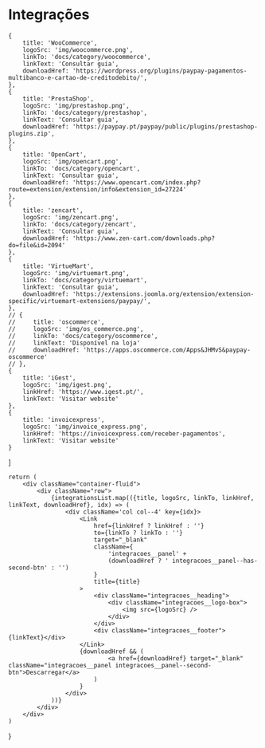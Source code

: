 # Integrações


    {
        title: 'WooCommerce',
        logoSrc: 'img/woocommerce.png',
        linkTo: 'docs/category/woocommerce',
        linkText: 'Consultar guia',
        downloadHref: 'https://wordpress.org/plugins/paypay-pagamentos-multibanco-e-cartao-de-creditodebito/',
    },
    {
        title: 'PrestaShop',
        logoSrc: 'img/prestashop.png',
        linkTo: 'docs/category/prestashop',
        linkText: 'Consultar guia',
        downloadHref: 'https://paypay.pt/paypay/public/plugins/prestashop-plugins.zip',
    },
    {
        title: 'OpenCart',
        logoSrc: 'img/opencart.png',
        linkTo: 'docs/category/opencart',
        linkText: 'Consultar guia',
        downloadHref: 'https://www.opencart.com/index.php?route=extension/extension/info&extension_id=27224'
    },
    {
        title: 'zencart',
        logoSrc: 'img/zencart.png',
        linkTo: 'docs/category/zencart',
        linkText: 'Consultar guia',
        downloadHref: 'https://www.zen-cart.com/downloads.php?do=file&id=2094'
    },
    {
        title: 'VirtueMart',
        logoSrc: 'img/virtuemart.png',
        linkTo: 'docs/category/virtuemart',
        linkText: 'Consultar guia',
        downloadHref: 'https://extensions.joomla.org/extension/extension-specific/virtuemart-extensions/paypay/',
    },
    // {
    //     title: 'oscommerce',
    //     logoSrc: 'img/os_commerce.png',
    //     linkTo: 'docs/category/oscommerce',
    //     linkText: 'Disponível na loja'
    //     downloadHref: 'https://apps.oscommerce.com/Apps&JHMvS&paypay-oscommerce'
    // },
    {
        title: 'iGest',
        logoSrc: 'img/igest.png',
        linkHref: 'https://www.igest.pt/',
        linkText: 'Visitar website'
    },
    {
        title: 'invoicexpress',
        logoSrc: 'img/invoice_express.png',
        linkHref: 'https://invoicexpress.com/receber-pagamentos',
        linkText: 'Visitar website'
    }
]

    return (
        <div className="container-fluid">
            <div className="row">
                {integrationsList.map(({title, logoSrc, linkTo, linkHref, linkText, downloadHref}, idx) => (
                    <div className='col col--4' key={idx}>
                        <Link
                            href={linkHref ? linkHref : ''}
                            to={linkTo ? linkTo : ''}
                            target="_blank"
                            className={
                                'integracoes__panel' +
                                (downloadHref ? ' integracoes__panel--has-second-btn' : '')
                            }
                            title={title}
                        >
                            <div className="integracoes__heading">
                                <div className="integracoes__logo-box">
                                    <img src={logoSrc} />
                                </div>
                            </div>
                            <div className="integracoes__footer">{linkText}</div>
                        </Link>
                        {downloadHref && (
                                <a href={downloadHref} target="_blank" className="integracoes__panel integracoes__panel--second-btn">Descarregar</a>
                            )
                        }
                    </div>
                ))}
            </div>
        </div>
    )
}

<ListaIntegracoes />

